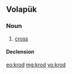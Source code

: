 ==Volapük==

===Noun===
{{vo-noun}}

# [[cross]]

====Declension====
{{vo-decl-noun}}

[[eo:krod]]
[[mg:krod]]
[[vo:krod]]